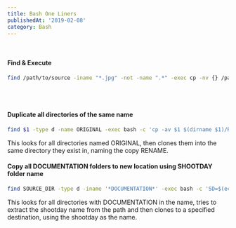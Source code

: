 ```yaml
---
title: Bash One Liners
publishedAt: '2019-02-08'
category: Bash
---
```


<br />

<CopyToClipboard />

#### Find & Execute

```bash
find /path/to/source -iname "*.jpg" -not -name ".*" -exec cp -nv {} /path/to/destination \;
```

<br />
<br />

<CopyToClipboard />

#### Duplicate all directories of the same name

```bash
find $1 -type d -name ORIGINAL -exec bash -c 'cp -av $1 $(dirname $1)/RENAME' _ {} \;
```

This looks for all directories named ORIGINAL, then clones them into the same directory they
exist in, naming the copy RENAME.


#### Copy all DOCUMENTATION folders to new location using SHOOTDAY folder name

```bash
find SOURCE_DIR -type d -iname '*DOCUMENTATION*' -exec bash -c 'SD=$(echo $1 | grep -Eoi "\d\w*_SHOOTDAY_\w*\d"); cp -R $1 DESTINATION/$SD' _ {} \;```
```

This looks for all directories with DOCUMENTATION in the name, tries to extract the shootday name from the path and then clones to a specified destination, using the shootday as the name.
